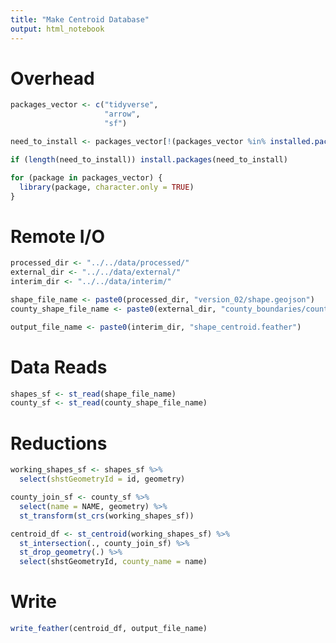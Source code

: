 ```yaml
---
title: "Make Centroid Database"
output: html_notebook
---
```



# Overhead
```r
packages_vector <- c("tidyverse",
                     "arrow",
                     "sf")

need_to_install <- packages_vector[!(packages_vector %in% installed.packages()[,"Package"])]

if (length(need_to_install)) install.packages(need_to_install)

for (package in packages_vector) {
  library(package, character.only = TRUE)
}

```

# Remote I/O
```r
processed_dir <- "../../data/processed/"
external_dir <- "../../data/external/"
interim_dir <- "../../data/interim/"

shape_file_name <- paste0(processed_dir, "version_02/shape.geojson")
county_shape_file_name <- paste0(external_dir, "county_boundaries/county.shp")

output_file_name <- paste0(interim_dir, "shape_centroid.feather")
```

# Data Reads
```r
shapes_sf <- st_read(shape_file_name)
county_sf <- st_read(county_shape_file_name)
```

# Reductions 
```r
working_shapes_sf <- shapes_sf %>%
  select(shstGeometryId = id, geometry)

county_join_sf <- county_sf %>%
  select(name = NAME, geometry) %>%
  st_transform(st_crs(working_shapes_sf))

centroid_df <- st_centroid(working_shapes_sf) %>%
  st_intersection(., county_join_sf) %>%
  st_drop_geometry(.) %>%
  select(shstGeometryId, county_name = name)

```

# Write
```r
write_feather(centroid_df, output_file_name)
```


